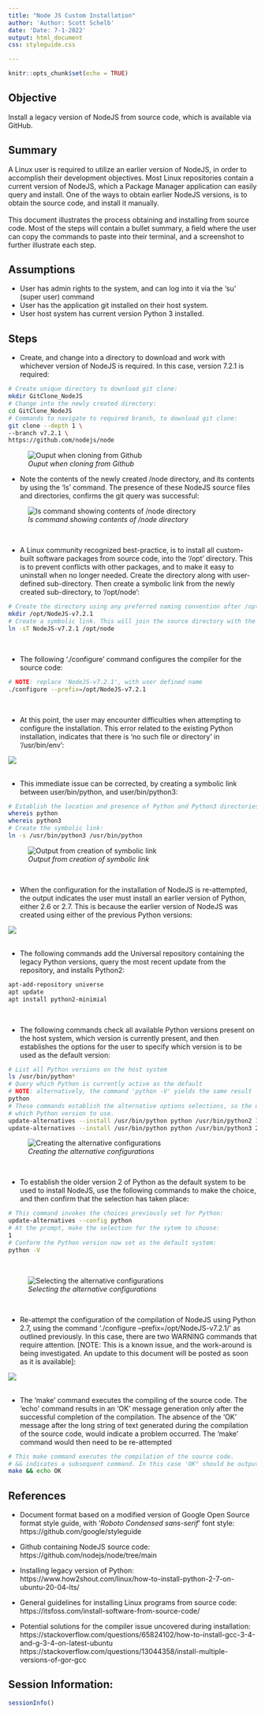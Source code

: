 ---
title: "Node JS Custom Installation"
author: 'Author: Scott Schelb'
date: 'Date: 7-1-2022'
output: html_document
css: styleguide.css

---
```{r setup, include=FALSE}
knitr::opts_chunk$set(echo = TRUE)
```
## Objective
Install a legacy version of NodeJS from source code, which is available via GitHub.

## Summary
A Linux user is required to utilize an earlier version of NodeJS, in order to accomplish their development objectives. Most Linux repositories contain a current version of NodeJS, which a Package Manager application can easily query and install. One of the ways to obtain earlier NodeJS versions, is to obtain the source code, and install it manually.
<br>
<br>
This document illustrates the process obtaining and installing from source code. Most of the steps will contain a bullet summary, a field where the user can copy the commands to paste into their terminal, and a screenshot to further illustrate each step.  

## Assumptions
+ User has admin rights to the system, and can log into it via the 'su' (super user) command
+ User has the application git installed on their host system.
+ User host system has current version Python 3 installed. 

## Steps

+ Create, and change into a directory to download and work with whichever version of NodeJS is required. In this case, version 7.2.1 is required:
```{bash eval=FALSE, include=TRUE}
# Create unique directory to download git clone:
mkdir GitClone_NodeJS
# Change into the newly created directory:
cd GitClone_NodeJS
# Commands to navigate to required branch, to download git clone:
git clone --depth 1 \
--branch v7.2.1 \
https://github.com/nodejs/node
```
![*Ouput when cloning from Github*](/Users/scott/OneDrive/Desktop/GitHub/NodeJS/Pictures/2022-07-02 14-02-10.png)


+ Note the contents of the newly created /node directory, and its contents by using the 'ls' command. The presence of these NodeJS source files and directories, confirms the git query was successful:

![*ls command showing contents of /node directory*](/Users/scott/OneDrive/Desktop/GitHub/NodeJS/Pictures/2022-07-02 14-13-23.png)

<br>

+ A Linux community recognized best-practice, is to install all custom-built  software packages from source code, into the '/opt' directory. This is to prevent conflicts with other packages, and to make it easy to uninstall when no longer needed. Create the directory along with user-defined sub-directory. Then create a symbolic link from the newly created sub-directory, to '/opt/node': 
```{bash eval=FALSE, include=TRUE}
# Create the directory using any preferred naming convention after /opt/:
mkdir /opt/NodeJS-v7.2.1
# Create a symbolic link. This will join the source directory with the target directory. 
ln -sT NodeJS-v7.2.1 /opt/node
```
<br>

+ The following './configure' command configures the compiler for the source code: 
```{bash eval=FALSE, include=TRUE}
# NOTE: replace 'NodeJS-v7.2.1', with user defined name
./configure --prefix=/opt/NodeJS-v7.2.1 
```
<br>

+ At this point, the user may encounter difficulties when attempting to configure the installation. This error related to the existing Python installation, indicates that there is 'no such file or directory' in '/usr/bin/env':

![](/Users/scott/OneDrive/Desktop/GitHub/NodeJS/Pictures/2022-07-02 17-03-43.png)
<br>
<br>

+ This immediate issue can be corrected, by creating a symbolic link between user/bin/python, and user/bin/python3:
```{bash eval=FALSE, include=TRUE}
# Establish the location and presence of Python and Python3 directories
whereis python
whereis python3
# Create the symbolic link:
ln -s /usr/bin/python3 /usr/bin/python
```


![*Output from creation of symbolic link*](/Users/scott/OneDrive/Desktop/GitHub/NodeJS/Pictures/2022-07-02 17-27-10.png)

<br>

+ When the configuration for the installation of NodeJS is re-attempted, the output indicates the user must install an earlier version of Python, either 2.6 or 2.7. This is because the earlier version of NodeJS was created using either of the previous Python versions:

![](/Users/scott/OneDrive/Desktop/GitHub/NodeJS/Pictures/2022-07-02 17-28-39.png)
<br>
<br>

+ The following commands add the Universal repository containing the legacy Python versions, query the most recent update from the repository, and installs Python2:
```{bash eval=FALSE, include=TRUE}
apt-add-repository universe
apt update
apt install python2-minimial
```
<br>

+ The following commands check all available Python versions present on the host system, which version is currently present, and then establishes the options for the user to specify which version is to be used as the default version: 
```{bash eval=FALSE, include=TRUE}
# List all Python versions on the host system
ls /usr/bin/python*
# Query which Python is currently active as the default
# NOTE: alternatively, the command 'python -V' yields the same result
python
# These commands establish the alternative options selections, so the user can select
# which Python version to use.
update-alternatives --install /usr/bin/python python /usr/bin/python2 1
update-alternatives --install /usr/bin/python python /usr/bin/python3 2
```

![*Creating the alternative configurations*](/Users/scott/OneDrive/Desktop/GitHub/NodeJS/Pictures/2022-07-03 09-33-04.png)

<br>

+ To establish the older version 2 of Python as the default system to be used to install NodeJS, use the following commands to make the choice, and then confirm that the selection has taken place:

```{bash eval=FALSE, include=TRUE}
# This command invokes the choices previously set for Python:
update-alternatives --config python
# At the prompt, make the selection for the sytem to choose:
1
# Conform the Python version now set as the default system:
python -V
```
<br>



![*Selecting the alternative configurations*](/Users/scott/OneDrive/Desktop/GitHub/NodeJS/Pictures/2022-07-03 09-43-25.png)

<br>

+ Re-attempt the configuration of the compilation of NodeJS using Python 2.7, using the command './configure --prefix=/opt/NodeJS-v7.2.1/' as outlined previously. In this case, there are two WARNING commands that require attention. [NOTE: This is a known issue, and the work-around is being investigated. An update to this document will be posted as soon as it is available]: 

![](/Users/scott/OneDrive/Desktop/GitHub/NodeJS/Pictures/2022-07-03 09-47-41.png)
<br>
<br>

+ The 'make' command executes the compiling of the source code. The 'echo' command results in an 'OK' message generation only after the successful completion of the compilation. The absence of the 'OK' message after the long string of text generated during the compilation of the source code, would indicate a problem occurred. The 'make' command would then need to be re-attempted
```{bash eval=FALSE, include=TRUE}
# This make command executes the compilation of the source code. 
# && indicates a subsequent command. In this case 'OK" should be output, at the successful completion of the compilation. 
make && echo OK
```


## References
+ Document format based on a modified version of Google Open Source format style guide, with '*Roboto Condensed sans-serif*' font style: https://github.com/google/styleguide
+ Github containing NodeJS source code: https://github.com/nodejs/node/tree/main
+ Installing legacy version of Python: https://www.how2shout.com/linux/how-to-install-python-2-7-on-ubuntu-20-04-lts/
+ General guidelines for installing Linux programs from source code: https://itsfoss.com/install-software-from-source-code/

+ Potential solutions for the compiler issue uncovered during installation:<br>
https://stackoverflow.com/questions/65824102/how-to-install-gcc-3-4-and-g-3-4-on-latest-ubuntu
https://stackoverflow.com/questions/13044358/install-multiple-versions-of-gor-gcc

## Session Information:
```{r}
sessionInfo()
```

